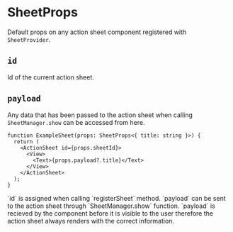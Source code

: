 
# SheetProps

Default props on any action sheet component registered with `SheetProvider`.

## `id`

Id of the current action sheet.

## `payload`

Any data that has been passed to the action sheet when calling `SheetManager.show` can be accessed from here.

```tsx
function ExampleSheet(props: SheetProps<{ title: string }>) {
  return (
    <ActionSheet id={props.sheetId}>
      <View>
        <Text>{props.payload?.title}</Text>
      </View>
    </ActionSheet>
  );
}
```

<Callout>
  `id` is assigned when calling `registerSheet` method. `payload` can be sent to
  the action sheet through `SheetManager.show` function. `payload` is recieved
  by the component before it is visible to the user therefore the action sheet
  always renders with the correct information.
</Callout>
